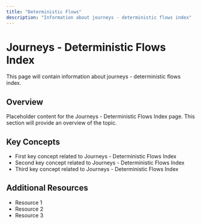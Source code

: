 ```yaml
---
title: "Deterministic Flows"
description: "Information about journeys - deterministic flows index"
---
```


# Journeys - Deterministic Flows Index

This page will contain information about journeys - deterministic flows index.

## Overview

Placeholder content for the Journeys - Deterministic Flows Index page. This section will provide an overview of the topic.

## Key Concepts

- First key concept related to Journeys - Deterministic Flows Index
- Second key concept related to Journeys - Deterministic Flows Index
- Third key concept related to Journeys - Deterministic Flows Index

## Additional Resources

- Resource 1
- Resource 2
- Resource 3
